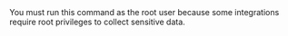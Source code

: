 

<DocCallOut title="Tip">
You must run this command as the root user because some
integrations require root privileges to collect sensitive data.
</DocCallOut>

